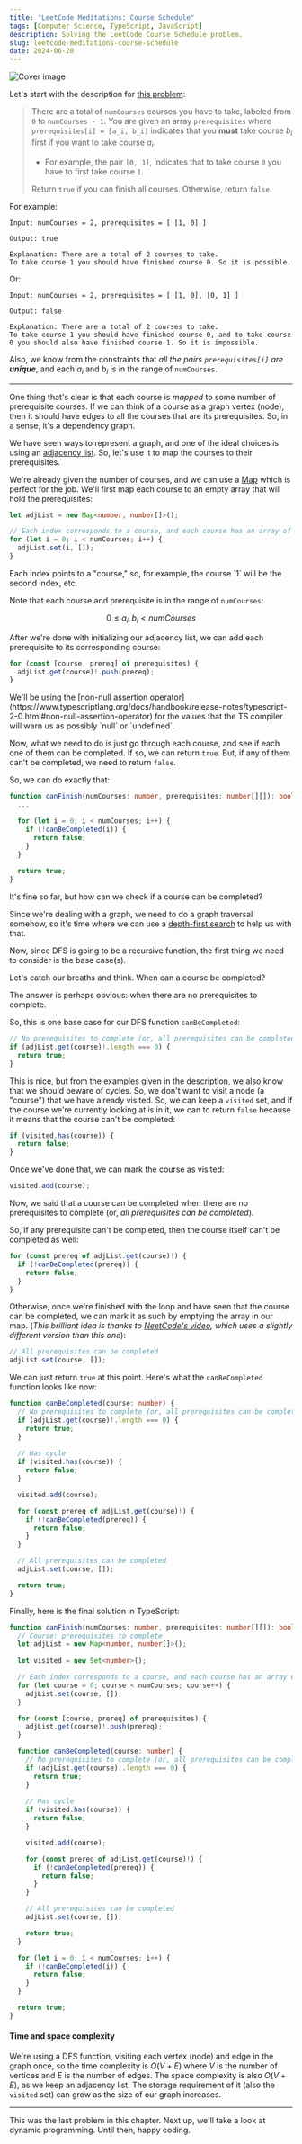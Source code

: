 ```yaml
---
title: "LeetCode Meditations: Course Schedule"
tags: [Computer Science, TypeScript, JavaScript]
description: Solving the LeetCode Course Schedule problem.
slug: leetcode-meditations-course-schedule
date: 2024-06-20
---
```


![Cover image](https://raw.githubusercontent.com/rivea0/leetcode-meditations-assets/main/src/2024-06-20/56-lm.png)

Let's start with the description for [this problem](https://leetcode.com/problems/course-schedule):

> There are a total of `numCourses` courses you have to take, labeled from `0` to `numCourses - 1`. You are given an array `prerequisites` where `prerequisites[i] = [a_i, b_i]` indicates that you **must** take course $b_i$ first if you want to take course $a_i$.
>
> - For example, the pair `[0, 1]`, indicates that to take course `0` you have to first take course `1`.
>
> Return `true` if you can finish all courses. Otherwise, return `false`.

For example:

```
Input: numCourses = 2, prerequisites = [ [1, 0] ]

Output: true

Explanation: There are a total of 2 courses to take. 
To take course 1 you should have finished course 0. So it is possible.
```

Or:

```
Input: numCourses = 2, prerequisites = [ [1, 0], [0, 1] ]

Output: false

Explanation: There are a total of 2 courses to take. 
To take course 1 you should have finished course 0, and to take course 0 you should also have finished course 1. So it is impossible.
```

Also, we know from the constraints that _all the pairs `prerequisites[i]` are **unique**_, and each $a_i$ and $b_i$ is in the range of `numCourses`.

---

One thing that's clear is that each course is _mapped_ to some number of prerequisite courses. If we can think of a course as a graph vertex (node), then it should have edges to all the courses that are its prerequisites. So, in a sense, it's a dependency graph.

We have seen ways to represent a graph, and one of the ideal choices is using an [adjacency list](https://rivea0.github.io/blog/leetcode-meditations-chapter-11-graphs#adjacency-list). So, let's use it to map the courses to their prerequisites.

We're already given the number of courses, and we can use a [Map](https://developer.mozilla.org/en-US/docs/Web/JavaScript/Reference/Global_Objects/Map) which is perfect for the job. We'll first map each course to an empty array that will hold the prerequisites:

```ts
let adjList = new Map<number, number[]>();

// Each index corresponds to a course, and each course has an array of prerequisites
for (let i = 0; i < numCourses; i++) {
  adjList.set(i, []);
}
```

<Note>
Each index points to a "course," so, for example, the course `1` will be the second index, etc.

Note that each course and prerequisite is in the range of `numCourses`:

$$0 \leq a_i, b_i \lt numCourses$$
</Note>

After we're done with initializing our adjacency list, we can add each prerequisite to its corresponding course: 

```ts
for (const [course, prereq] of prerequisites) {
  adjList.get(course)!.push(prereq);
}
```

<Note>
We'll be using the [non-null assertion operator](https://www.typescriptlang.org/docs/handbook/release-notes/typescript-2-0.html#non-null-assertion-operator) for the values that the TS compiler will warn us as possibly `null` or `undefined`.
</Note>

Now, what we need to do is just go through each course, and see if each one of them can be completed. If so, we can return `true`. But, if any of them can't be completed, we need to return `false`. 

So, we can do exactly that:

```ts
function canFinish(numCourses: number, prerequisites: number[][]): boolean {
  ...

  for (let i = 0; i < numCourses; i++) {
    if (!canBeCompleted(i)) {
      return false;
    }
  }
    
  return true;
}
```

It's fine so far, but how can we check if a course can be completed?

Since we're dealing with a graph, we need to do a graph traversal somehow, so it's time where we can use a [depth-first search](https://rivea0.github.io/blog/leetcode-meditations-chapter-11-graphs#dfs) to help us with that.

Now, since DFS is going to be a recursive function, the first thing we need to consider is the base case(s).

Let's catch our breaths and think. When can a course be completed? 

The answer is perhaps obvious: when there are no prerequisites to complete.

So, this is one base case for our DFS function `canBeCompleted`:

```ts
// No prerequisites to complete (or, all prerequisites can be completed)
if (adjList.get(course)!.length === 0) {
  return true;
}
```

This is nice, but from the examples given in the description, we also know that we should beware of cycles. So, we don't want to visit a node (a "course") that we have already visited. So, we can keep a `visited` set, and if the course we're currently looking at is in it, we can to return `false` because it means that the course can't be completed:

```ts
if (visited.has(course)) {
  return false;
}
```

Once we've done that, we can mark the course as visited:

```ts
visited.add(course);
```

Now, we said that a course can be completed when there are no prerequisites to complete (or, _all prerequisites can be completed_). 

So, if any prerequisite can't be completed, then the course itself can't be completed as well:

```ts
for (const prereq of adjList.get(course)!) {
  if (!canBeCompleted(prereq)) {
    return false;
  }
}
```

Otherwise, once we're finished with the loop and have seen that the course can be completed, we can mark it as such by emptying the array in our map.
(_This brilliant idea is thanks to [NeetCode's video](https://www.youtube.com/watch?v=EgI5nU9etnU), which uses a slightly different version than this one_):

```ts
// All prerequisites can be completed
adjList.set(course, []);
```

We can just return `true` at this point. 
Here's what the `canBeCompleted` function looks like now:

```ts
function canBeCompleted(course: number) {
  // No prerequisites to complete (or, all prerequisites can be completed)
  if (adjList.get(course)!.length === 0) {
    return true;
  }
    
  // Has cycle
  if (visited.has(course)) {
    return false;
  }

  visited.add(course);

  for (const prereq of adjList.get(course)!) {
    if (!canBeCompleted(prereq)) {
      return false;
    }
  }

  // All prerequisites can be completed
  adjList.set(course, []);

  return true;
}
```

Finally, here is the final solution in TypeScript:

```ts
function canFinish(numCourses: number, prerequisites: number[][]): boolean {
  // Course: prerequisites to complete
  let adjList = new Map<number, number[]>();
  
  let visited = new Set<number>();

  // Each index corresponds to a course, and each course has an array of prerequisites
  for (let course = 0; course < numCourses; course++) {
    adjList.set(course, []);
  }

  for (const [course, prereq] of prerequisites) {
    adjList.get(course)!.push(prereq);
  }

  function canBeCompleted(course: number) {
    // No prerequisites to complete (or, all prerequisites can be completed)
    if (adjList.get(course)!.length === 0) {
      return true;
    }
    
    // Has cycle
    if (visited.has(course)) {
      return false;
    }

    visited.add(course);

    for (const prereq of adjList.get(course)!) {
      if (!canBeCompleted(prereq)) {
        return false;
      }
    }

    // All prerequisites can be completed
    adjList.set(course, []);

    return true;
  }

  for (let i = 0; i < numCourses; i++) {
    if (!canBeCompleted(i)) {
      return false;
    }
  }

  return true;
}
```

#### Time and space complexity

We're using a DFS function, visiting each vertex (node) and edge in the graph once, so the time complexity is $O(V + E)$ where $V$ is the number of vertices and $E$ is the number of edges.
The space complexity is also $O(V + E)$, as we keep an adjacency list. The storage requirement of it (also the `visited` set) can grow as the size of our graph increases.

---

This was the last problem in this chapter. Next up, we'll take a look at dynamic programming. Until then, happy coding.
